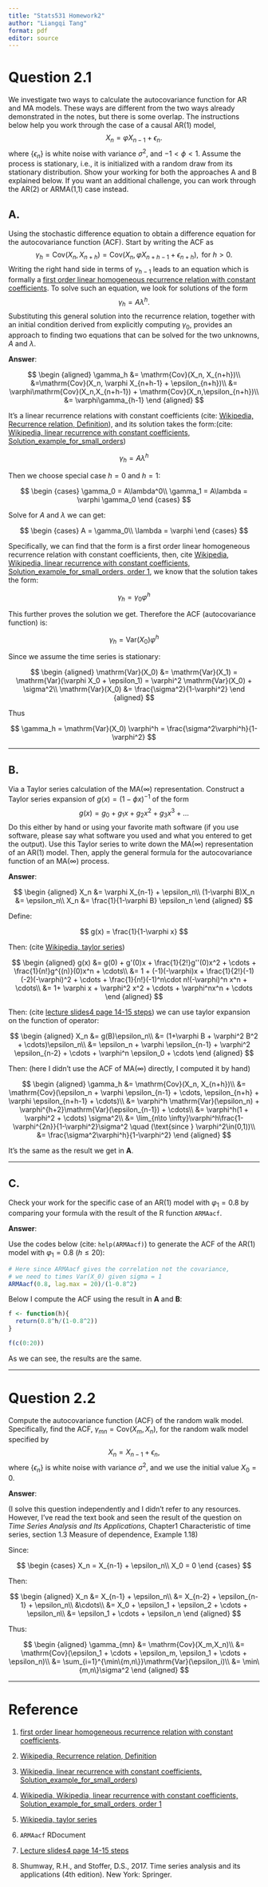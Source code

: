 ```yaml
---
title: "Stats531 Homework2"
author: "Liangqi Tang"
format: pdf
editor: source
---
```


\newcommand\prob{\mathbb{P}}
\newcommand\E{\mathbb{E}}
\newcommand\var{\mathrm{Var}}
\newcommand\cov{\mathrm{Cov}}

# Question 2.1

We investigate two ways to calculate the autocovariance function for AR and MA models. These ways are different from the two ways already demonstrated in the notes, but there is some overlap. The instructions below help you work through the case of a causal AR(1) model,
$$X_n = \varphi X_{n-1} + \epsilon_n.$$
where $\{\epsilon_n\}$ is white noise with variance $\sigma^2$, and $-1<\phi<1$. Assume the process is stationary, i.e., it is initialized with a random draw from its stationary distribution.
Show your working for both the approaches A and B explained below. If you want an additional challenge, you can work through the AR(2) or ARMA(1,1) case instead.

## A. 

Using the stochastic difference equation to obtain a difference equation for the autocovariance function (ACF). Start by writing the ACF as
$$\gamma_h = \cov(X_n,X_{n+h})= \cov(X_n, \varphi X_{n+h-1} + \epsilon_{n+h}), \mbox{ for $h>0$}.$$
Writing the right hand side in terms of $\gamma_{h-1}$ leads to an equation which is formally a [first order linear homogeneous recurrence relation with constant coefficients](https://en.wikipedia.org/wiki/Recurrence_relation#Linear_homogeneous_recurrence_relations_with_constant_coefficients). To solve such an equation, we look for solutions of the form
$$\gamma_h = A\lambda^h.$$
Substituting this general solution into the recurrence relation, together with an initial condition derived from explicitly computing $\gamma_0$, provides an approach to finding two equations that can be solved for the two unknowns, $A$ and $\lambda$.

**Answer**:

$$
\begin {aligned}
\gamma_h &= \cov(X_n, X_{n+h})\\
&=\cov (X_n, \varphi X_{n+h-1} + \epsilon_{n+h})\\
&= \varphi\cov(X_n,X_{n+h-1}) + \cov(X_n,\epsilon_{n+h})\\
&= \varphi\gamma_{h-1}
\end {aligned}
$$

It's a linear recurrence relations with constant coefficients (cite: [Wikipedia, Recurrence relation, Definition](https://en.wikipedia.org/wiki/Recurrence_relation#Definition)), and its solution takes the form:(cite: [Wikipedia, linear recurrence with constant coefficients, Solution_example_for_small_orders ](https://en.wikipedia.org/wiki/Linear_recurrence_with_constant_coefficients#Solution_example_for_small_orders))

$$
\gamma_h = A\lambda^h
$$

Then we choose special case $h = 0$ and $h = 1$:

$$
\begin {cases}
\gamma_0 = A\lambda^0\\
\gamma_1 = A\lambda = \varphi \gamma_0
\end {cases}
$$

Solve for $A$ and $\lambda$ we can get:

$$
\begin {cases}
A = \gamma_0\\
\lambda = \varphi
\end {cases}
$$

Specifically, we can find that the form is a first order linear homogeneous recurrence relation with constant coefficients, then, cite [Wikipedia, Wikipedia, linear recurrence with constant coefficients, Solution_example_for_small_orders, order 1](https://en.wikipedia.org/wiki/Linear_recurrence_with_constant_coefficients#Order_1), we know that the solution takes the form:

$$
\gamma_h = \gamma_0\varphi^h
$$

This further proves the solution we get. Therefore the ACF (autocovariance function) is:

$$
\gamma_h = \var(X_0) \varphi^h
$$

Since we assume the time series is stationary:

$$
\begin {aligned}
\var(X_0) &= \var(X_1) = \var(\varphi X_0 + \epsilon_1) = \varphi^2 \var(X_0) + \sigma^2\\
\var(X_0) &= \frac{\sigma^2}{1-\varphi^2}
\end {aligned}
$$

Thus

$$
\gamma_h = \var(X_0) \varphi^h = \frac{\sigma^2\varphi^h}{1-\varphi^2}
$$

****

## B. 

Via a Taylor series calculation of the MA($\infty$) representation. Construct a Taylor series expansion of $g(x)=(1-\phi x)^{-1}$ of the form
$$g(x) = g_0 + g_1 x + g_2 x^2 + g_3 x^3 + \dots$$
Do this either by hand or using your favorite math software (if you use software, please say what software you used and what you entered to get the output). 
Use this Taylor series to write down the MA($\infty$) representation of an AR(1) model. Then, apply the general formula for the autocovariance function of an MA($\infty$) process.

**Answer**:

$$
\begin {aligned}
X_n &= \varphi X_{n-1} + \epsilon_n\\
(1-\varphi B)X_n &= \epsilon_n\\
X_n &= \frac{1}{1-\varphi B} \epsilon_n
\end {aligned}
$$

Define:

$$
g(x) = \frac{1}{1-\varphi x}
$$

Then: (cite [Wikipedia, taylor series](https://en.wikipedia.org/wiki/Taylor_series))

$$
\begin {aligned}
g(x) &= g(0) + g'(0)x + \frac{1}{2!}g''(0)x^2 + \cdots + \frac{1}{n!}g^{(n)}(0)x^n + \cdots\\
&= 1 + (-1)(-\varphi)x + \frac{1}{2!}(-1)(-2)(-\varphi)^2 + \cdots + \frac{1}{n!}(-1)^n\cdot n!(-\varphi)^n x^n + \cdots\\
&= 1+ \varphi x + \varphi^2 x^2 + \cdots + \varphi^nx^n + \cdots
\end {aligned}
$$

Then: (cite [lecture slides4 page 14-15 steps](https://ionides.github.io/531w24/04/slides.pdf)) we can use taylor expansion on the function of operator:

$$
\begin {aligned}
X_n &= g(B)\epsilon_n\\
&= (1+\varphi B + \varphi^2 B^2 + \cdots)\epsilon_n\\
&= \epsilon_n + \varphi \epsilon_{n-1} + \varphi^2 \epsilon_{n-2} + \cdots + \varphi^n \epsilon_0 + \cdots
\end {aligned}
$$

Then: (here I didn't use the ACF of MA($\infty$) directly, I computed it by hand)

$$
\begin {aligned}
\gamma_h &= \cov(X_n, X_{n+h})\\
&= \cov(\epsilon_n + \varphi \epsilon_{n-1} + \cdots, \epsilon_{n+h} + \varphi \epsilon_{n+h-1} + \cdots)\\
&= \varphi^h \var(\epsilon_n) + \varphi^{h+2}\var(\epsilon_{n-1}) + \cdots\\
&= \varphi^h(1 + \varphi^2 + \cdots) \sigma^2\\
&= \lim_{n\to \infty}\varphi^h\frac{1-\varphi^{2n}}{1-\varphi^2}\sigma^2 \quad (\text{since } \varphi^2\in(0,1))\\
&= \frac{\sigma^2\varphi^h}{1-\varphi^2}
\end {aligned}
$$

It's the same as the result we get in **A**.

****

## C. 

Check your work for the specific case of an AR(1) model with $\varphi_1=0.8$ by comparing your formula with the result of the R function `ARMAacf`.

**Answer**:

Use the codes below (cite: `help(ARMAacf)`) to generate the ACF of the AR(1) model with $\varphi_1 = 0.8$ ($h \leq 20$):

```r
# Here since ARMAacf gives the correlation not the covariance,
# we need to times Var(X_0) given sigma = 1
ARMAacf(0.8, lag.max = 20)/(1-0.8^2)
```

Below I compute the ACF using the result in **A** and **B**:

```r
f <- function(h){
  return(0.8^h/(1-0.8^2))
}

f(c(0:20))
```

As we can see, the results are the same.

****

# Question 2.2

Compute the autocovariance function (ACF) of the random walk model. Specifically, find the ACF, $\gamma_{mn}=\cov(X_m,X_n)$, for the random walk model specified by 
$$ X_{n} = X_{n-1}+\epsilon_n,$$
where $\{\epsilon_n\}$ is white noise with variance $\sigma^2$, and we use the initial value $X_0=0$.

**Answer**:

(I solve this question independently and I didn't refer to any resources. However, I've read the text book and seen the result of the question on *Time Series Analysis and Its Applications*, Chapter1 Characteristic of time series, section 1.3 Measure of dependence, Example 1.18)

Since:

$$
\begin {cases}
X_n = X_{n-1} + \epsilon_n\\
X_0 = 0
\end {cases}
$$

Then:

$$
\begin {aligned}
X_n &= X_{n-1} + \epsilon_n\\
&= X_{n-2} + \epsilon_{n-1} + \epsilon_n\\
&\cdots\\
&= X_0 + \epsilon_1 + \epsilon_2 + \cdots + \epsilon_n\\
&= \epsilon_1 + \cdots + \epsilon_n
\end {aligned}
$$

Thus:

$$
\begin {aligned}
\gamma_{mn} &= \cov(X_m,X_n)\\
&= \cov(\epsilon_1 + \cdots + \epsilon_m, \epsilon_1 + \cdots + \epsilon_n)\\
&= \sum_{i=1}^{\min\{m,n\}}\var(\epsilon_i)\\
&= \min\{m,n\}\sigma^2
\end {aligned}
$$

****

# Reference

1. [first order linear homogeneous recurrence relation with constant coefficients](https://en.wikipedia.org/wiki/Recurrence_relation#Linear_homogeneous_recurrence_relations_with_constant_coefficients).

2. [Wikipedia, Recurrence relation, Definition](https://en.wikipedia.org/wiki/Recurrence_relation#Definition)

3. [Wikipedia, linear recurrence with constant coefficients, Solution_example_for_small_orders ](https://en.wikipedia.org/wiki/Linear_recurrence_with_constant_coefficients#Solution_example_for_small_orders))

4. [Wikipedia, Wikipedia, linear recurrence with constant coefficients, Solution_example_for_small_orders, order 1](https://en.wikipedia.org/wiki/Linear_recurrence_with_constant_coefficients#Order_1)

5. [Wikipedia, taylor series](https://en.wikipedia.org/wiki/Taylor_series)

6. `ARMAacf` RDocument

6. [Lecture slides4 page 14-15 steps](https://ionides.github.io/531w24/04/slides.pdf)

7. Shumway, R.H., and Stoffer, D.S., 2017. Time series analysis and its applications (4th edition). New York: Springer.